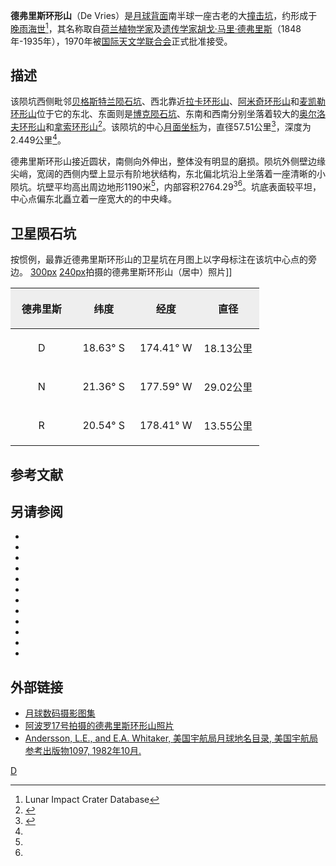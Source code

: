 {{lunar crater data |
 image=Normal devries-large.jpg|
 caption=[[前苏联|前苏联]][[探测器号系列探测器|探测器8号]]拍摄的图像|
 latitude=19.68|
 N_or_S=S|
 longitude=176.78|
 E_or_W=W|
 diameter=57.51公里|
 depth=2.449公里|
 colong=177|
 eponym=[[胡戈·德弗里斯|胡戈·德弗里斯]]}}
'''德弗里斯环形山'''（De Vries）是[[月球背面|月球背面]]南半球一座古老的大[[撞击坑|撞击坑]]，约形成于[[晚雨海世|晚雨海世]]<ref name=LICD>Lunar Impact Crater Database</ref>，其名称取自[[荷兰|荷兰]][[植物学|植物学家]]及[[遗传学|遗传学家]][[胡戈·德弗里斯|胡戈·马里·德弗里斯]]（1848年-1935年），1970年被[[国际天文学联合会|国际天文学联合会]]正式批准接受。

==描述==
该陨坑西侧毗邻[[贝格斯特兰陨石坑|贝格斯特兰陨石坑]]、西北靠近[[拉卡环形山|拉卡环形山]]、[[阿米奇环形山|阿米奇环形山]]和[[麦凯勒环形山|麦凯勒环形山]]位于它的东北、东面则是[[博克陨石坑|博克陨石坑]]、东南和西南分别坐落着较大的[[奥尔洛夫环形山|奥尔洛夫环形山]]和[[拿索环形山|拿索环形山]]<ref>{{Cite web |url=http://planetarynames.wr.usgs.gov/images/Lunar/lac_142_lo.pdf |title=Crater Bok on LAC-142 map |access-date=2016-07-18 |archive-date=2020-11-27 |archive-url=https://web.archive.org/web/20201127015448/http://planetarynames.wr.usgs.gov/images/Lunar/lac_142_lo.pdf |dead-url=no }}</ref>。该陨坑的中心[[月面坐标|月面坐标]]为{{Coord|19.68|S|176.78|W|globe:Moon|nogoogle=1|noosm=1}}，直径57.51公里<ref name="IAU">{{Cite web |url=http://planetarynames.wr.usgs.gov/Feature/1449 |title=Directory of the International Astronomical Union |access-date=2016-07-18 |archive-date=2019-11-05 |archive-url=https://web.archive.org/web/20191105213113/https://planetarynames.wr.usgs.gov/Feature/1449 |dead-url=no }}</ref>，深度为2.449公里<ref name="LICD"/>。

德弗里斯环形山接近圆状，南侧向外伸出，整体没有明显的磨损。陨坑外侧壁边缘尖峭，宽阔的西侧内壁上显示有阶地状结构，东北偏北坑沿上坐落着一座清晰的小陨坑。坑壁平均高出周边地形1190米<ref name="LICD"/>，内部容积2764.29<sup>3</sup><ref name="LICD"/>。坑底表面较平坦，中心点偏东北矗立着一座宽大的的中央峰。
==卫星陨石坑==
按惯例，最靠近德弗里斯环形山的卫星坑在月图上以字母标注在该坑中心点的旁边。
[[image:De_Vries_sattelite_craters_map.jpg|300px]]
[[image:AS17-M-0473.jpg|240px]]拍摄的德弗里斯环形山（居中）照片]]
{| class="wikitable"
!width="25%" style="background:#eeeeee;" |德弗里斯 
!width="25%" style="background:#eeeeee;" |纬度
!width="25%" style="background:#eeeeee;" |经度
!width="25%" style="background:#eeeeee;" |直径
|-
|align="center"|D
|align="center"|18.63° S
|align="center"|174.41° W
|align="center"|18.13公里
|-
|align="center"|N
|align="center"|21.36° S
|align="center"|177.59° W
|align="center"|29.02公里
|-
|align="center"|R
|align="center"|20.54° S
|align="center"|178.41° W
|align="center"|13.55公里
|}{{clear}}
== 参考文献 ==
{{Reflist}}
==另请参阅==
{{refbegin}}
* {{cite book
  | last1 = Andersson
  | first1 = L. E.
  | last2 = Whitaker
  | first2 = E. A.
  | authorlink2 = Ewen Whitaker
  | date = 1982
  | title = [[NASA|NASA]] Catalogue of Lunar Nomenclature
  | publisher = NASA RP-1097
  | ref = harv
  }}
* {{cite web
  | last = Blue
  | first = Jennifer
  | date = July 25, 2007
  | title = Gazetteer of Planetary Nomenclature
  | publisher = [[United_States_Geological_Survey|USGS]]
  | url = http://planetarynames.wr.usgs.gov/
  | accessdate = 2007-08-05
  | ref = harv
  | archive-date = 2013-02-13
  | archive-url = https://www.webcitation.org/6EOCinkK0?url=http://planetarynames.wr.usgs.gov/
  | dead-url = no
  }}
* {{cite book
  | last1 = Bussey
  | first1 = B.
  | authorlink1 = Ben Bussey
  | last2 = Spudis
  | first2 = P.
  | authorlink2 = Paul Spudis
  | date = 2004
  | title = The Clementine Atlas of the Moon
  | publisher = Cambridge University Press
  | location = New York
  | isbn = 978-0-521-81528-4
  | ref = harv
  }}
* {{cite book
  | last1 = Cocks
  | first1 = Elijah E.
  | last2 = Cocks
  | first2 = Josiah C.
  | date = 1995
  | title = Who's Who on the Moon: A Biographical Dictionary of Lunar Nomenclature
  | url = https://archive.org/details/isbn_9780936389271
  | publisher = Tudor Publishers
  | isbn = 978-0-936389-27-1
  | ref = harv
  }}
* {{cite web
  | last = McDowell
  | first = Jonathan
  | date = July 15, 2007
  | url = http://host.planet4589.org/astro/lunar/
  | title = Lunar Nomenclature
  | publisher = Jonathan's Space Report
  | accessdate = 2007-10-24
  | ref = harv
  | archive-date = 2018-12-25
  | archive-url = https://web.archive.org/web/20181225170156/http://host.planet4589.org/astro/lunar/
  | dead-url = no
  }}
* {{cite journal| last1 = Menzel| first1 = D. H.| last2 = Minnaert| first2 = M.| last3 = Levin| first3 = B.| last4 = Dollfus| first4 = A.| last5 = Bell| first5 = B.| title = Report on Lunar Nomenclature by the Working Group of Commission 17 of the IAU| doi = 10.1007/BF00171763| journal = Space Science Reviews| volume = 12| issue = 2| pages = 136–186| date = 1971| bibcode = 1971SSRv...12..136M| ref = harv}}
* {{cite book
  | first = Patrick
  | last = Moore
  | authorlink = Patrick Moore
  | date = 2001
  | title = On the Moon
  | url = https://archive.org/details/patrickmooreonmo00patr
  | publisher = Sterling Publishing Co.
  | isbn = 978-0-304-35469-6
  | ref = harv
  }}
* {{cite book
  | first = Fred W.
  | last = Price
  | date = 1988
  | title = The Moon Observer's Handbook
  | publisher = Cambridge University Press
  | isbn = 978-0-521-33500-3
  | ref = harv
  }}
* {{cite book
  | last = Rükl
  | first = Antonín
  | authorlink = Antonín Rükl
  | date = 1990
  | title = Atlas of the Moon
  | publisher = Kalmbach Books
  | isbn = 978-0-913135-17-4
  | ref = harv
  }}
* {{cite book
  | last = Webb
  | first = Rev. T. W.
  | authorlink = Thomas William Webb
  | date = 1962
  | title = Celestial Objects for Common Telescopes
  | url = https://archive.org/details/celestialobjects00webb
  | edition = 6th revised
  | publisher = Dover
  | isbn = 978-0-486-20917-3
  | ref = harv
  }}
* {{cite book
  | first = Ewen A.
  | last = Whitaker
  | authorlink = Ewen Whitaker
  | date = 1999
  | title = Mapping and Naming the Moon
  | publisher = Cambridge University Press
  | isbn = 978-0-521-62248-6
  | ref = harv
  }}
* {{cite book
  | first = Peter T.
  | last = Wlasuk
  | date = 2000
  | title = Observing the Moon
  | publisher = Springer
  | isbn = 978-1-85233-193-1
  | ref = harv
 }}
{{refend}}

==外部链接==
* [http://www.lpi.usra.edu/resources/lunar_orbiter/bin/srch_nam.shtml?De%20Vries%7C0 月球数码摄影图集] {{Wayback|url=http://www.lpi.usra.edu/resources/lunar_orbiter/bin/srch_nam.shtml?De%20Vries%7C0 |date=20160303165653 }}
* [http://www.lpi.usra.edu/resources/apollo/search/feature/?feature=De%20Vries 阿波罗17号拍摄的德弗里斯环形山照片] {{Wayback|url=http://www.lpi.usra.edu/resources/apollo/search/feature/?feature=De%20Vries |date=20201202184646 }}
* [http://planet4589.org/astro/lunar/RP-1097.pdf Andersson, L.E., and E.A. Whitaker, 美国宇航局月球地名目录, 美国宇航局参考出版物1097, 1982年10月.] {{Wayback|url=http://planet4589.org/astro/lunar/RP-1097.pdf |date=20141006125838 }}

[[Category:月球环形山|D]]
{{月球環形山 (C-F)}}